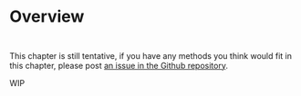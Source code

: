 # Overview

::: {style="visibility: hidden; height: 0px;"}
## Overview
:::

This chapter is still tentative, if you have any methods you think would fit in this chapter, please post [an issue in the Github repository](https://github.com/EmilHvitfeldt/feature-engineering-az/issues).

WIP
